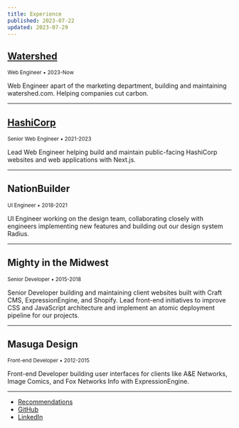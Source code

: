```yaml
---
title: Experience
published: 2023-07-22
updated: 2023-07-29
---
```


## [Watershed](/watershed)

<small>Web Engineer &bull; 2023-Now</small>

Web Engineer apart of the marketing department, building and maintaining watershed.com. Helping companies cut carbon.

---

## [HashiCorp](/hashicorp)

<small>Senior Web Engineer &bull; 2021-2023</small>

Lead Web Engineer helping build and maintain public-facing HashiCorp websites and web applications with Next.js.

---

## NationBuilder

<small>UI Engineer &bull; 2018-2021</small>

UI Engineer working on the design team, collaborating closely with engineers implementing new features and building out our design system Radius.

---

## Mighty in the Midwest

<small>Senior Developer &bull; 2015-2018</small>

Senior Developer building and maintaining client websites built with Craft CMS, ExpressionEngine, and Shopify. Lead front-end initiatives to improve CSS and JavaScript architecture and implement an atomic deployment pipeline for our projects.

---

## Masuga Design

<small>Front-end Developer &bull; 2012-2015</small>

Front-end Developer building user interfaces for clients like A&E Networks, Image Comics, and Fox Networks Info with ExpressionEngine.

---

- [Recommendations](/recommendations)
- [GitHub](https://github.com/alexcarpenter)
- [LinkedIn](https://www.linkedin.com/in/imalexcarpenter/)